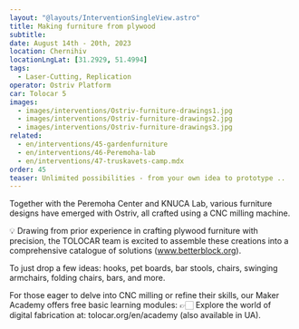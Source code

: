 ```yaml
---
layout: "@layouts/InterventionSingleView.astro"
title: Making furniture from plywood 
subtitle:
date: August 14th - 20th, 2023
location: Chernihiv
locationLngLat: [31.2929, 51.4994] 
tags: 
  - Laser-Cutting, Replication
operator: Ostriv Platform
car: Tolocar 5
images:
  - images/interventions/Ostriv-furniture-drawings1.jpg  
  - images/interventions/Ostriv-furniture-drawings2.jpg
  - images/interventions/Ostriv-furniture-drawings3.jpg 
related:
  - en/interventions/45-gardenfurniture
  - en/interventions/46-Peremoha-lab
  - en/interventions/47-truskavets-camp.mdx
order: 45
teaser: Unlimited possibilities - from your own idea to prototype ..
---
```

Together with the Peremoha Center and KNUCA Lab, various furniture designs have emerged with Ostriv, all crafted using a CNC milling machine.

💡 Drawing from prior experience in crafting plywood furniture with precision, the TOLOCAR team is excited to assemble these creations into a comprehensive catalogue of solutions (www.betterblock.org).

To just drop a few ideas: hooks, pet boards, bar stools, chairs, swinging armchairs, folding chairs, bars, and more.

For those eager to delve into CNC milling or refine their skills, our Maker Academy offers free basic learning modules:
👉🏻 Explore the world of digital fabrication at: tolocar.org/en/academy (also available in UA).
